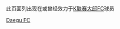 {{Catnav|頁面分類|...|韩国體育|韩国足球|效力韩国俱乐部的球员}}
{{Catnav|頁面分類|...|各國足球|韩国足球|效力韩国俱乐部的球员}}

此页面列出现在或曾经效力于[[K联赛|K联赛]][[大邱足球俱乐部|大邱FC]]球员

[[Category:效力韩国俱乐部的球员|Daegu FC]]
